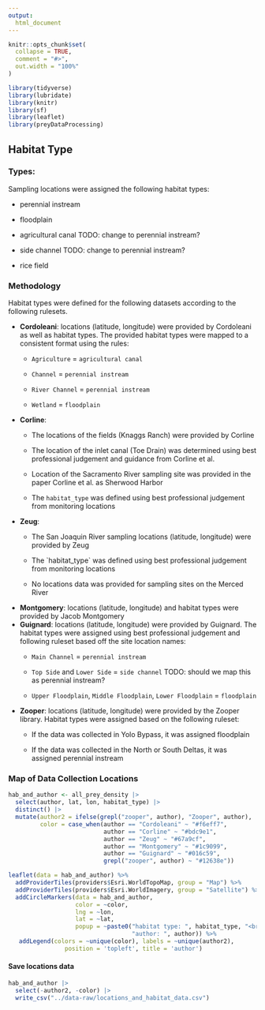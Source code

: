 ```yaml
---
output: 
  html_document
---
```


```r
knitr::opts_chunk$set(
  collapse = TRUE,
  comment = "#>",
  out.width = "100%"
)

library(tidyverse)
library(lubridate)
library(knitr)
library(sf)
library(leaflet)
library(preyDataProcessing)
```

## Habitat Type

### Types:

Sampling locations were assigned the following habitat types:

-   perennial instream

-   floodplain

-   agricultural canal TODO: change to perennial instream?

-   side channel TODO: change to perennial instream?

-   rice field

### Methodology

Habitat types were defined for the following datasets according to the following rulesets.

-   **Cordoleani**: locations (latitude, longitude) were provided by Cordoleani as well as habitat types. The provided habitat types were mapped to a consistent format using the rules:
    -   `Agriculture` = `agricultural canal`

    -   `Channel` = `perennial instream`

    -   `River Channel` = `perennial instream`

    -   `Wetland` = `floodplain`
-   **Corline**:
    -   The locations of the fields (Knaggs Ranch) were provided by Corline

    -   The location of the inlet canal (Toe Drain) was determined using best professional judgement and guidance from Corline et al.

    -   Location of the Sacramento River sampling site was provided in the paper Corline et al. as Sherwood Harbor

    -   The `habitat_type` was defined using best professional judgement from monitoring locations
-   **Zeug**:
    -   The San Joaquin River sampling locations (latitude, longitude) were provided by Zeug

    -   The \`habitat_type\` was defined using best professional judgement from monitoring locations

    -   No locations data was provided for sampling sites on the Merced River
-   **Montgomery**: locations (latitude, longitude) and habitat types were provided by Jacob Montgomery
-   **Guignard**: locations (latitude, longitude) were provided by Guignard. The habitat types were assigned using best professional judgement and following ruleset based off the site location names:
    -   `Main Channel` = `perennial instream`

    -   `Top Side` and `Lower Side` = `side channel` TODO: should we map this as perennial instream?

    -   `Upper Floodplain`, `Middle Floodplain`, `Lower Floodplain` = `floodplain`
-   **Zooper**: locations (latitude, longitude) were provided by the Zooper library. Habitat types were assigned based on the following ruleset:
    -   If the data was collected in Yolo Bypass, it was assigned floodplain

    -   If the data was collected in the North or South Deltas, it was assigned perennial instream

### Map of Data Collection Locations

```r

hab_and_author <- all_prey_density |> 
  select(author, lat, lon, habitat_type) |> 
  distinct() |> 
  mutate(author2 = ifelse(grepl("zooper", author), "Zooper", author), 
         color = case_when(author == "Cordoleani" ~ "#f6eff7", 
                           author == "Corline" ~ "#bdc9e1",
                           author == "Zeug" ~ "#67a9cf", 
                           author == "Montgomery" ~ "#1c9099", 
                           author == "Guignard" ~ "#016c59",
                           grepl("zooper", author) ~ "#12638e"))

```

```r
leaflet(data = hab_and_author) %>%
  addProviderTiles(providers$Esri.WorldTopoMap, group = "Map") %>% 
  addProviderTiles(providers$Esri.WorldImagery, group = "Satellite") %>%
  addCircleMarkers(data = hab_and_author, 
                   color = ~color,
                   lng = ~lon, 
                   lat = ~lat,
                   popup = ~paste0("habitat type: ", habitat_type, "<br>",
                                   "author: ", author)) %>%
   addLegend(colors = ~unique(color), labels = ~unique(author2),
                position = 'topleft', title = 'author')

```

#### Save locations data

```r

hab_and_author |> 
  select(-author2, -color) |> 
  write_csv("../data-raw/locations_and_habitat_data.csv")

```
